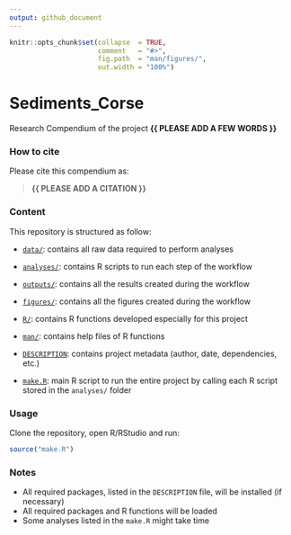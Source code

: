 ```yaml
---
output: github_document
---
```


<!-- README.md is generated from README.Rmd. Please edit that file -->


```r
knitr::opts_chunk$set(collapse  = TRUE,
                      comment   = "#>",
                      fig.path  = "man/figures/",
                      out.width = "100%")
```



# Sediments_Corse


<!-- badges: start -->
<!-- badges: end -->


Research Compendium of the project **{{ PLEASE ADD A FEW WORDS }}**



### How to cite

Please cite this compendium as: 

> **{{ PLEASE ADD A CITATION }}**



### Content

This repository is structured as follow:

- [`data/`](https://github.com/guilhemmarre/Sediments_Corse/tree/master/data):
contains all raw data required to perform analyses

- [`analyses/`](https://github.com/guilhemmarre/Sediments_Corse/tree/master/analyses/):
contains R scripts to run each step of the workflow

- [`outputs/`](https://github.com/guilhemmarre/Sediments_Corse/tree/master/outputs):
contains all the results created during the workflow

- [`figures/`](https://github.com/guilhemmarre/Sediments_Corse/tree/master/figures):
contains all the figures created during the workflow

- [`R/`](https://github.com/guilhemmarre/Sediments_Corse/tree/master/R):
contains R functions developed especially for this project

- [`man/`](https://github.com/guilhemmarre/Sediments_Corse/tree/master/man):
contains help files of R functions

- [`DESCRIPTION`](https://github.com/guilhemmarre/Sediments_Corse/tree/master/DESCRIPTION):
contains project metadata (author, date, dependencies, etc.)

- [`make.R`](https://github.com/guilhemmarre/Sediments_Corse/tree/master/make.R):
main R script to run the entire project by calling each R script stored in the `analyses/` folder



### Usage

Clone the repository, open R/RStudio and run:

```r
source("make.R")
```



### Notes

- All required packages, listed in the `DESCRIPTION` file, will be installed (if necessary)
- All required packages and R functions will be loaded
- Some analyses listed in the `make.R` might take time
